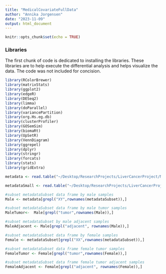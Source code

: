 ```yaml
---
title: "MedicalCovariateFullData"
author: "Annika Jorgensen"
date: "2023-11-09"
output: html_document
---
```


```r
knitr::opts_chunk$set(echo = TRUE)
```

### **Libraries**
The first chunk of code is dedicated to installing the libraries. These libraries are to help execute the differential analysis and helps visualize the data. The code was not included for concision.  
```r

library(RColorBrewer)
library(matrixStats)
library(ggplot2)
library(edgeR)
library(DESeq2)
library(limma)
library(doParallel)
library(variancePartition)
library(org.Hs.eg.db)
library(clusterProfiler)
library(GOSemSim)
library(biomaRt)
library(UpSetR)
library(VennDiagram)
library(ggrepel)
library(dplyr)
library(stringr)
library(forcats)
library(stats)
library(gridExtra)
```

```r
metadata <- read.table("~/Desktop/ResearchProjects/LiverCancerProject/Metadata/Full_RIKEN_clinical_data.csv", row.names=1,header=TRUE, sep=",")

metadataSmall <- read.table("~/Desktop/ResearchProjects/LiverCancerProject/Metadata/metadata_for_de.csv", row.names=1,header=TRUE, sep=",")
```

```r
#subset metadataSubset data frame by male samples
Male <- metadata[grepl("XY",rownames(metadataSubset)),]

#subset metadataSubset data frame by male tumor samples
MaleTumor<-  Male[grepl("tumor",rownames(Male)),]

#subset metadataSubset by male adjacent samples
MaleAdjacent <- Male[grepl("adjacent", rownames(Male)),]

#subset metadataSubset data frame by female samples
Female <- metadataSubset[grepl("XX",rownames(metadataSubset)),]

#subset metadataSubset data frame female tumor samples
FemaleTumor <- Female[grepl("tumor",rownames(Female)),]

#subset metadataSubset data frame female tumor adjacent samples
FemaleAdjacent <- Female[grepl("adjacent", rownames(Female)),]
```